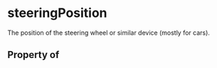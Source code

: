 # steeringPosition

The position of the steering wheel or similar device (mostly for cars).

## Property of



